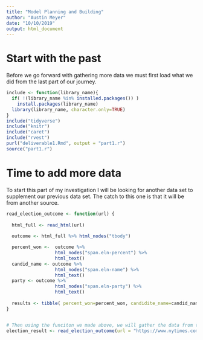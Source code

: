 ```yaml
---
title: "Model Planning and Building"
author: "Austin Meyer"
date: "10/10/2019"
output: html_document
---
```


# Start with the past
  
  Before we go forward with gathering more data we must first load what we did from the last part of our journey.
  
```r
include <- function(library_name){
  if( !(library_name %in% installed.packages()) )
    install.packages(library_name) 
  library(library_name, character.only=TRUE)
}
include("tidyverse")
include("knitr")
include("caret")
include("rvest")
purl("deliverable1.Rmd", output = "part1.r")
source("part1.r")
```

# Time to add more data

  To start this part of my investigation I will be looking for another data set to supplement our previous data set. The catch to this one is that it will be from another source.
  
```r
read_election_outcome <- function(url) {
  
  html_full <- read_html(url)
  
  outcome <- html_full %>% html_nodes("tbody")

  percent_won <-  outcome %>%
                  html_nodes("span.eln-percent") %>%
                  html_text()
  candid_name <- outcome %>%
                  html_nodes("span.eln-name") %>%
                  html_text()
  party <- outcome %>%
                  html_nodes("span.eln-party") %>%
                  html_text()
  
  results <- tibble( percent_won=percent_won, candidite_name=candid_name, party=party)
}


# Then using the funciton we made above, we will gather the data from the website.
election_result <- read_election_outcome(url = "https://www.nytimes.com/interactive/2018/11/06/us/elections/results-house-elections.html")
```